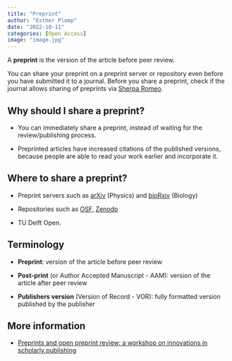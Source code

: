 ```yaml
---
title: "Preprint"
author: "Esther Plomp"
date: "2022-10-11"
categories: [Open Access]
image: "image.jpg"
---
```


A **preprint** is the version of the article before peer review.

You can share your preprint on a preprint server or repository even before you have submitted it to a journal. Before you share a preprint, check if the journal allows sharing of preprints via [Sherpa Romeo](https://v2.sherpa.ac.uk/romeo/).

## Why should I share a preprint?

-   You can immediately share a preprint, instead of waiting for the review/publishing process.

-   Preprinted articles have increased citations of the published versions, because people are able to read your work earlier and incorporate it.

## Where to share a preprint?

-   Preprint servers such as [arXiv](https://arxiv.org/) (Physics) and [bioRxiv](https://www.biorxiv.org/) (Biology)

-   Repositories such as [OSF](https://osf.io/preprints/), [Zenodo](https://zenodo.org/)

-   TU Delft Open.

## Terminology

-   **Preprint**: version of the article before peer review

-   **Post-print** (or Author Accepted Manuscript - AAM): version of the article after peer review

-   **Publishers version** (Version of Record - VOR): fully formatted version published by the publisher

## More information

-   [Preprints and open preprint review: a workshop on innovations in scholarly publishing](https://upstream.force11.org/preprints-and-open-preprint-review-a-workshop/)
